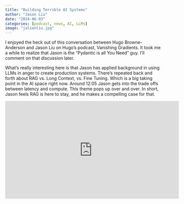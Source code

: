 ```yaml
---
title: "Building Terrible AI Systems"
author: "Jason Liu"
date: "2024-06-03"
categories: [podcast, news, AI, LLMs]
image: "jalsonliu.jpg"
---
```


I enjoyed the heck out of this conversation between Hugo Browne-Anderson and Jason Liu on Hugo's podcast, Vanishing Gradients. It took me a while to realize that Jason is the "Pydantic is all You Need" guy. I'll comment on that discussion later.

What's really interesting here is that Jason has applied background in using LLMs in anger to create production systems. There's repeated back and forth about RAG vs. Long Context, vs. Fine Tuning. Which is a big taking point in the AI space right now. Around 12:05 Jason gets into the trade offs between latency and compute. This theme pops up over and over. In short, Jason feels RAG is here to stay, and he makes a compelling case for that.

<iframe width="560" height="315" src="https://www.youtube.com/embed/USTG6sQlB6s?si=LdQqOA3eTmUVTfmG" title="YouTube video player" frameborder="0" allow="accelerometer; autoplay; clipboard-write; encrypted-media; gyroscope; picture-in-picture; web-share" referrerpolicy="strict-origin-when-cross-origin" allowfullscreen>

</iframe>
